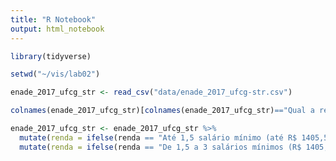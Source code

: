 ```yaml
---
title: "R Notebook"
output: html_notebook
---
```


```r
library(tidyverse)

setwd("~/vis/lab02")

enade_2017_ufcg_str <- read_csv("data/enade_2017_ufcg-str.csv")

colnames(enade_2017_ufcg_str)[colnames(enade_2017_ufcg_str)=="Qual a renda total de sua família, incluindo seus rendimentos?"] <- "renda"

enade_2017_ufcg_str <- enade_2017_ufcg_str %>%
  mutate(renda = ifelse(renda == "Até 1,5 salário mínimo (até R$ 1405,50).", "A", renda)) %>% 
  mutate(renda = ifelse(renda == "De 1,5 a 3 salários mínimos (R$ 1405,51 a R$ 2.811,00).", "B", renda))
```


